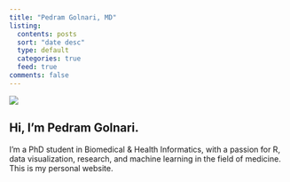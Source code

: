 ```yaml
---
title: "Pedram Golnari, MD"
listing:
  contents: posts
  sort: "date desc"
  type: default
  categories: true
  feed: true
comments: false
---
```


::: {.grid}

::: {.g-col-6}
![](profile.jpg)
:::

::: {.g-col-6}
# Hi, I'm Pedram Golnari.
I'm a PhD student in Biomedical & Health Informatics, with a passion for R, data visualization, research, and machine learning in the field of medicine. This is my personal website.
:::
:::